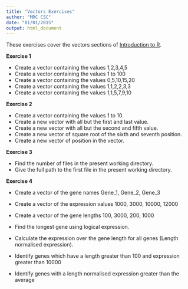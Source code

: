 ```yaml
---
title: "Vectors Exercises"
author: "MRC CSC"
date: "01/01/2015"
output: html_document
---
```


These exercises cover the vectors sections of [Introduction to R]("introToR_Day1.html").

**Exercise 1**

- Create a vector containing the values 1,2,3,4,5
- Create a vector containing the values 1 to 100
- Create a vector containing the values  0,5,10,15,20
- Create a vector containing the values 1,1,2,2,3,3
- Create a vector containing the values 1,1,5,7,9,10

**Exercise 2**

- Create a vector containing the values 1 to 10.
- Create a new vector with all but the first and last value.
- Create a new vector with all but the second and fifth value.
- Create a new vector of square root of the sixth and seventh position.
- Create a new vector of position in the vector.

**Exercise 3** 

- Find the number of files in the present working directory.
- Give the full path to the first file in the present working directory.

**Exercise 4**

- Create a vector of the gene names Gene_1, Gene_2, Gene_3
- Create a vector of the expression values 1000, 3000, 10000, 12000
- Create a vector of the gene lengths 100, 3000, 200, 1000

- Find the longest gene using logical expression.
- Calculate the expression over the gene length for all genes (Length normalised expression).
- Identify genes which have a length greater than 100 and expression greater than 10000
- Identify genes with a length normalised expression greater than the average
 